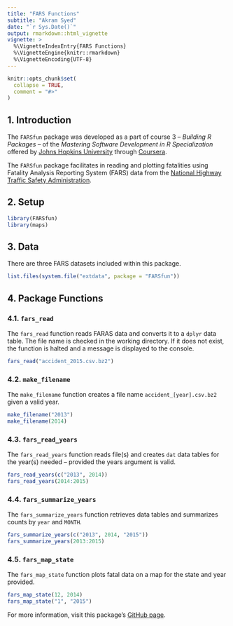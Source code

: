 ```yaml
---
title: "FARS Functions"
subtitle: "Akram Syed"
date: "`r Sys.Date()`"
output: rmarkdown::html_vignette
vignette: >
  %\VignetteIndexEntry{FARS Functions}
  %\VignetteEngine{knitr::rmarkdown}
  %\VignetteEncoding{UTF-8}
---
```


```r
knitr::opts_chunk$set(
  collapse = TRUE,
  comment = "#>"
)
```

## 1. Introduction
The `FARSfun` package was developed as a part of course 3 -- *Building R Packages* -- of the *Mastering Software Development in R Specialization* offered by [Johns Hopkins University](https://www.jhu.edu/) through [Coursera](https://www.coursera.org/).

The `FARSfun` package facilitates in reading and plotting fatalities using Fatality Analysis Reporting System (FARS) data 
from the [National Highway Traffic Safety Administration](https://www.nhtsa.gov/research-data/fatality-analysis-reporting-system-fars).

## 2. Setup
```r
library(FARSfun)
library(maps)
```

## 3. Data
There are three FARS datasets included within this package.

```r
list.files(system.file("extdata", package = "FARSfun"))
```


## 4. Package Functions
### 4.1. `fars_read`
The `fars_read` function reads FARAS data and converts it to a `dplyr` data table. The file name is checked in the working directory. If it does not exist, the function is halted and a message is displayed to the console.

```r
fars_read("accident_2015.csv.bz2")
```

### 4.2. `make_filename`
The `make_filename` function creates a file name `accident_[year].csv.bz2` given a valid year.

```r
make_filename("2013")
make_filename(2014)
```

### 4.3. `fars_read_years`
The `fars_read_years` function reads file(s) and creates `dat` data tables for the year(s) needed -- provided the years argument is valid.

```r
fars_read_years(c("2013", 2014))
fars_read_years(2014:2015)
```

### 4.4. `fars_summarize_years`
The `fars_summarize_years` function retrieves data tables and summarizes counts by `year` and `MONTH`.

```r
fars_summarize_years(c("2013", 2014, "2015"))
fars_summarize_years(2013:2015)
```

### 4.5. `fars_map_state`
The `fars_map_state` function plots fatal data on a map for the state and year provided.

```r
fars_map_state(12, 2014)
fars_map_state("1", "2015")
```

For more information, visit this package's [GitHub page](https://github.com/akram-syed/FARSfun).
